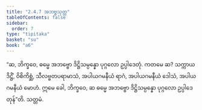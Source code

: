 ```yaml
---
title: "2.4.7 အဘဗ္ဗသုတ္တ"
tableOfContents: false
sidebar:
  order: 7
type: "tipitaka"
basket: "su"
book: "a6"
---
```



<DynamicBreadcrumb />

<Division number="91" book="a6" e="ch" v="16" p="382">

<Paragraph number="701" book="a6">
“ဆ, ဘိက္ခဝေ, ဓမ္မေ အဘဗ္ဗော ဒိဋ္ဌိသမ္ပန္နော ပုဂ္ဂလော ဥပ္ပါဒေတုံ. ကတမေ ဆ? သက္ကာယဒိဋ္ဌိံ, ဝိစိကိစ္ဆံ, သီလဗ္ဗတပရာမာသံ, အပါယဂမနီယံ ရာဂံ, အပါယဂမနီယံ ဒေါသံ, အပါယဂမနီယံ မောဟံ. ဣမေ ခေါ, ဘိက္ခဝေ, ဆ ဓမ္မေ အဘဗ္ဗော ဒိဋ္ဌိသမ္ပန္နော ပုဂ္ဂလော ဥပ္ပါဒေတုန်”တိ.

</Paragraph>
</Division>

<Paragraph number="702" type="center" book="a6">
သတ္တမံ.
</Paragraph>